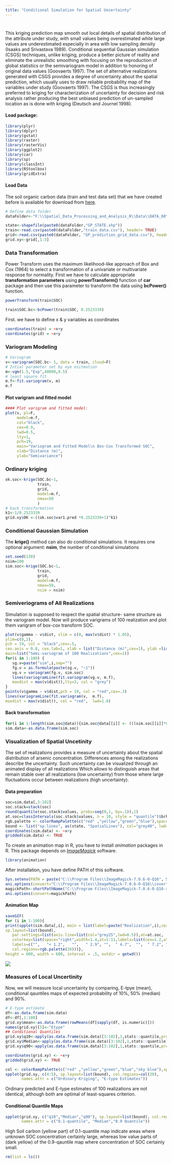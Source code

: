 ```yaml
---
title: "Conditional Simulation for Spatial Uncertainty"
---
```

<div style="margin-bottom:40px;">
</div>

This kriging prediction map smooth out local details of spatial distribution of the attribute under study, with small values being overestimated while large values are underestimated especially in area with low sampling density (Isaaks and Srivastava 1989).  Conditional sequential Gaussian simulation (CSGS) techniques, unlike kriging, produce a better picture of reality and eliminate the unrealistic smoothing with focusing on the reproduction of global statistics or the semivariogram model in addition to honoring of original data values (Goovaerts 1997).  The set of alternative realizations generated with CSGS provides a degree of uncertainty about the spatial prediction,  which usually uses to draw reliable probability map of the variables under study (Goovaerts 1997). The CSGS is thus increasingly preferred to kriging for characterization of uncertainty for decision and risk analysis rather producing the best unbiased prediction of un-sampled location as is done with kriging  (Deutsch and Journel 1998). 



#### Load package: 

```r
library(plyr)
library(dplyr)
library(gstat)
library(raster)
library(rasterVis)
library(ggplot2)
library(car)
library(sp)
library(classInt)
library(RStoolbox)
library(gridExtra)
```



#### Load Data

The soil organic carbon data (train and test data set) that we have created before is available for download from  [here](https://www.dropbox.com/s/d6nnlu2da93mp48/DATA_08.7z?dl=0). 


```r
# Define data folder
dataFolder<-"F:\\Spatial_Data_Processing_and_Analysis_R\\Data\\DATA_08\\"
```

```r
state<-shapefile(paste0(dataFolder,"GP_STATE.shp"))
train<-read.csv(paste0(dataFolder,"train_data.csv"), header= TRUE) 
grid<-read.csv(paste0(dataFolder, "GP_prediction_grid_data.csv"), header= TRUE)
grid.xy<-grid[,1:3]
```


### Data Transformation

Power Transform uses the maximum likelihood-like approach of Box and Cox (1964) to select a transformation of a univariate or multivariate response for normality. First we have to calculate appropriate **transformation parameters** using **powerTransform()** function of **car** package and then use this parameter to transform the data using **bcPower()** function.  

```r
powerTransform(train$SOC)
```

```r
train$SOC.bc<-bcPower(train$SOC, 0.2523339)
```


First. we have to define x & y variables as coordinates

```r
coordinates(train) = ~x+y
coordinates(grid) = ~x+y
```


### Variogram Modeling

```r
# Variogram
v<-variogram(SOC.bc~ 1, data = train, cloud=F)
# Intial parameter set by eye esitmation
m<-vgm(1.5,"Exp",40000,0.5)
# least square fit
m.f<-fit.variogram(v, m)
m.f
```


#### Plot varigram and fitted model


```r
#### Plot varigram and fitted model:
plot(v, pl=F, 
     model=m.f,
     col="black", 
     cex=0.9, 
     lwd=0.5,
     lty=1,
     pch=19,
     main="Variogram and Fitted Model\n Box-Cox Transformed SOC",
     xlab="Distance (m)",
     ylab="Semivariance")
```

### Ordinary kriging

```r
ok.soc<-krige(SOC.bc~1, 
              train, 
              grid,
              model=m.f, 
              nmax=50
              )
# back transformation
k1<-1/0.2523339                                   
grid.xy$OK <-((ok.soc$var1.pred *0.2523339+1)^k1)
```

<div style="margin-bottom:20px;">
</div>


### Conditional Gaussian Simulation

The **krige()** method can also do conditional simulations. It requires one optional argument: **nsim**, the number of conditional simulations


```r
set.seed(130)
nsim=100
sim.soc<-krige(SOC.bc~1, 
              train, 
              grid,
              model=m.f, 
              nmax=50, 
              nsim = nsim)

```

### Semiveriograms of All Realizations

Simulation is supposed to respect the spatial structure- same structure as the variogram model. Now will produce varigrams of 100 realization and plot them varigram of box-cox transform SOC. 


```r
plot(v$gamma ~ v$dist, xlim = c(0, max(v$dist) * 1.05),
ylim=c(0,2),
pch = 19, col = "black",cex=.5,
cex.axis = 0.8, cex.lab=1, xlab = list("Distance (m)",cex=1), ylab =list("Semivariance",cex=1),
main=list("Semi-variogram of 100 Realizations",cex=1))
for(i in 1:100) {
   sg.v=paste("sim",i,sep="")
   fg.v = as.formula(paste(sg.v, "~1"))
   vg.v = variogram(fg.v, sim.soc)
   lines(variogramLine(fit.variogram(vg.v, m.f),
   maxdist = max(v$dist)),lty=3, col = "grey")
}
points(v$gamma ~ v$dist,pch = 19, col = "red",cex=.3)
lines(variogramLine(fit.variogram(v,  m.f), 
maxdist = max(v$dist)), col = "red",  lwd=1.0)
```


#### Back transformation

```r
for(i in 1:length(sim.soc@data)){sim.soc@data[[i]] <- (((sim.soc[[i]]*0.2523339+1)^k1))}
sim.data<-as.data.frame(sim.soc)
```


### Visualization of Spatial Uncetinity 

The set of realizations provides a measure of uncertainty about the spatial distribution of arsenic concentration. Differences among the realizations describe the uncertainty. Such uncertainty can be visualized through an animated display of all realizations Which allows to  distinguish areas that remain stable over all realizations (low uncertainty) from those where large fluctuations occur between realizations (high uncertainty).


#### Data preparation

```r
soc=sim.data[,3:102]
soc.stack=stack(soc)
round(quantile(soc.stack$values, probs=seq(0,1, by=.1)),1)
at.soc=classIntervals(soc.stack$values, n = 10, style = "quantile")$brks
rgb.palette <- colorRampPalette(c("red" ,"yellow","green","blue"),space = "rgb")
bound <- list("sp.lines", as(state, "SpatialLines"), col="grey40", lwd=.8,lty=1)
coordinates(sim.data) <- ~x+y
gridded(sim.data) <- TRUE
```


To create an animation map in R, you have to install *animation*  packages in R. This package depends on [*ImageMagick*](https://www.imagemagick.org/) software. 


```r
library(animation)
```

After installation,  you have define PATH of this software. 

```r
Sys.setenv(PATH = paste("C:\\Program Files\\ImageMagick-7.0.6-0-Q16", Sys.getenv("PATH"), sep = ";"))
ani.options(convert="C:\\Program Files\\ImageMagick-7.0.6-0-Q16\\covert.exe")
magickPath<-shortPathName("C:\\Program Files\\ImageMagick-7.0.6-0-Q16-x64\\magick.exe")
ani.options(convert=magickPath)
```


#### Animation Map

```r
saveGIF(
for (i in 1:100){
print(spplot(sim.data[,i], main = list(label=paste("Realization",i),cex=1.5),
sp.layout=list(bound),
   par.settings=list(axis.line=list(col="grey25",lwd=0.5)),at=at.soc,
   colorkey=list(space="right",width=1.4,at=1:11,labels=list(cex=1.2,at=1:11,
   labels=c("",   "< 1.2",   "",   " 2.9", "",  " 4.7",  "",  " 7.2", "",  "> 12.5",  ""))),
   col.regions=rgb.palette(20)))}, 
height = 600, width = 600, interval = .5, outdir = getwd())
```



![](F:/Spatial_Data_Processing_and_Analysis_R/Spatial-data-R/FIGURE_SOC_SIM_ANIMATION.gif)



### Measures of Local Uncertinity

Now, we will measure local uncertainty by comparing, E-tpye (mean), conditional qauntiles maps of expected probability of 10%, 50% (median) and 90%. 

```r
# E-type estimate
df<-as.data.frame(sim.data)
df<-df[,1:100]
grid.xy$mean<-as.data.frame(rowMeans(df[sapply(df, is.numeric)]))
names(grid.xy)[5]<-"Etype"
## Conditional Quantiles
grid.xy$q10<-apply(as.data.frame(sim.data)[3:102],1,stats::quantile,probs = 0.1,na.rm=TRUE) 
grid.xy$Median<-apply(as.data.frame(sim.data)[3:102],1,stats::quantile,probs = 0.5,na.rm=TRUE)
grid.xy$q90<-apply(as.data.frame(sim.data)[3:102],1,stats::quantile,probs = 0.9,na.rm=TRUE)
```


```r
coordinates(grid.xy) <- ~x+y
gridded(grid.xy) <- TRUE
```


```r
col <- colorRampPalette(c("red" ,"yellow","green","blue","sky blue"),space = "rgb")
spplot(grid.xy, c(4:5), sp.layout=list(bound), col.regions=col(20),
       names.attr = c("Ordinary Kriging", "E-type Estimates"))
```


Ordinary predicted  and E-type estimates of 100 realizations are not identical, although both are optimal of least-squares criterion. 


#### Conditional Quantile Maps


```r
spplot(grid.xy, c("q10","Median","q90"), sp.layout=list(bound), col.regions=col(20),
       names.attr = c("0.1-quantile", "Median","0.9 Quantile"))
```


High Soil carbon (yellow part) of 0.1-quantile map indicate areas where unknown SOC concentration certainly large, whereas low value parts of (dark yellow) of the 0.9-qauntile map where concentration of SOC certainly small. 



```r
rm(list = ls())
```


